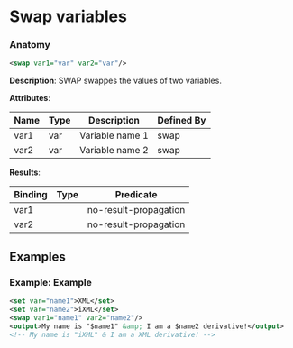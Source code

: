 # Swap variables

### Anatomy

```xml
<swap var1="var" var2="var"/>
```

 **Description**:
 SWAP swappes the values of two variables.

**Attributes**:

| Name | Type | Description | Defined By |
| ---- | ---- | ----------- | ---------- |
| var1 | var | Variable name 1 | swap |
| var2 | var | Variable name 2 | swap |


**Results**:

| Binding | Type | Predicate |
| ------- | ---- | --------- |
| var1 |  | no-result-propagation |
| var2 |  | no-result-propagation |


## Examples

### Example: Example

```xml
<set var="name1">XML</set>
<set var="name2">iXML</set>
<swap var1="name1" var2="name2"/>
<output>My name is "$name1" &amp; I am a $name2 derivative!</output>
<!-- My name is "iXML" & I am a XML derivative! -->
```

